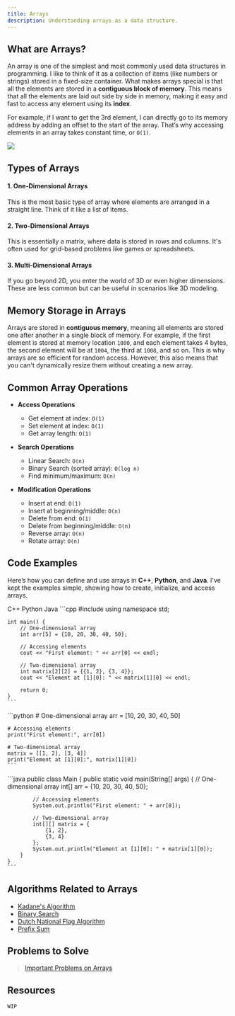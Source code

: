 ```yaml
---
title: Arrays
description: Understanding arrays as a data structure.
---
```


## <HoverUnderline>What are Arrays?</HoverUnderline>

An array is one of the simplest and most commonly used data structures in programming. I like to think of it as a collection of items (like numbers or strings) stored in a fixed-size container. What makes arrays special is that all the elements are stored in a **contiguous block of memory**. This means that all the elements are laid out side by side in memory, making it easy and fast to access any element using its **index**.

For example, if I want to get the 3rd element, I can directly go to its memory address by adding an offset to the start of the array. That’s why accessing elements in an array takes constant time, or `O(1)`.

![](/array.png)

## <HoverUnderline>Types of Arrays</HoverUnderline>

#### 1. One-Dimensional Arrays
This is the most basic type of array where elements are arranged in a straight line. Think of it like a list of items.

#### 2. Two-Dimensional Arrays
This is essentially a matrix, where data is stored in rows and columns. It's often used for grid-based problems like games or spreadsheets.

#### 3. Multi-Dimensional Arrays
If you go beyond 2D, you enter the world of 3D or even higher dimensions. These are less common but can be useful in scenarios like 3D modeling.

## <HoverUnderline>Memory Storage in Arrays</HoverUnderline>

Arrays are stored in **contiguous memory**, meaning all elements are stored one after another in a single block of memory. For example, if the first element is stored at memory location `1000`, and each element takes 4 bytes, the second element will be at `1004`, the third at `1008`, and so on. This is why arrays are so efficient for random access. However, this also means that you can't dynamically resize them without creating a new array.

## <HoverUnderline>Common Array Operations</HoverUnderline>

- **Access Operations**
  - Get element at index: `O(1)`
  - Set element at index: `O(1)`
  - Get array length: `O(1)`

- **Search Operations**
  - Linear Search: `O(n)`
  - Binary Search (sorted array): `O(log n)`
  - Find minimum/maximum: `O(n)`

- **Modification Operations**
  - Insert at end: `O(1)`
  - Insert at beginning/middle: `O(n)`
  - Delete from end: `O(1)`
  - Delete from beginning/middle: `O(n)`
  - Reverse array: `O(n)`
  - Rotate array: `O(n)`

## <HoverUnderline>Code Examples</HoverUnderline>

Here’s how you can define and use arrays in **C++**, **Python**, and **Java**. I've kept the examples simple, showing how to create, initialize, and access arrays.

<Tabs defaultValue="python" className="pt-5 pb-1">
  <TabsList>
    <TabsTrigger value="cpp">C++</TabsTrigger>
    <TabsTrigger value="python">Python</TabsTrigger>
    <TabsTrigger value="java">Java</TabsTrigger>
  </TabsList>

  <TabsContent value="cpp">
    ```cpp
    #include <iostream>
    using namespace std;

    int main() {
        // One-dimensional array
        int arr[5] = {10, 20, 30, 40, 50};

        // Accessing elements
        cout << "First element: " << arr[0] << endl;

        // Two-dimensional array
        int matrix[2][2] = {{1, 2}, {3, 4}};
        cout << "Element at [1][0]: " << matrix[1][0] << endl;

        return 0;
    }
    ```
  </TabsContent>

  <TabsContent value="python">
    ```python
    # One-dimensional array
    arr = [10, 20, 30, 40, 50]

    # Accessing elements
    print("First element:", arr[0])

    # Two-dimensional array
    matrix = [[1, 2], [3, 4]]
    print("Element at [1][0]:", matrix[1][0])
    ```
  </TabsContent>

  <TabsContent value="java">
    ```java
    public class Main {
        public static void main(String[] args) {
            // One-dimensional array
            int[] arr = {10, 20, 30, 40, 50};

            // Accessing elements
            System.out.println("First element: " + arr[0]);

            // Two-dimensional array
            int[][] matrix = {
                {1, 2},
                {3, 4}
            };
            System.out.println("Element at [1][0]: " + matrix[1][0]);
        }
    }
    ```
  </TabsContent>
</Tabs>

## <HoverUnderline>Algorithms Related to Arrays</HoverUnderline>

- [Kadane's Algorithm](array/kadane/)
- [Binary Search](../algorithms/binary-search/)
- [Dutch National Flag Algorithm](array/dnf/)
- [Prefix Sum](array/prefix-sum/)

## <HoverUnderline>Problems to Solve</HoverUnderline>

> [Important Problems on Arrays](https://leetcode.com/problem-list/a630svvj/)

## <HoverUnderline>Resources</HoverUnderline>

`WIP`
